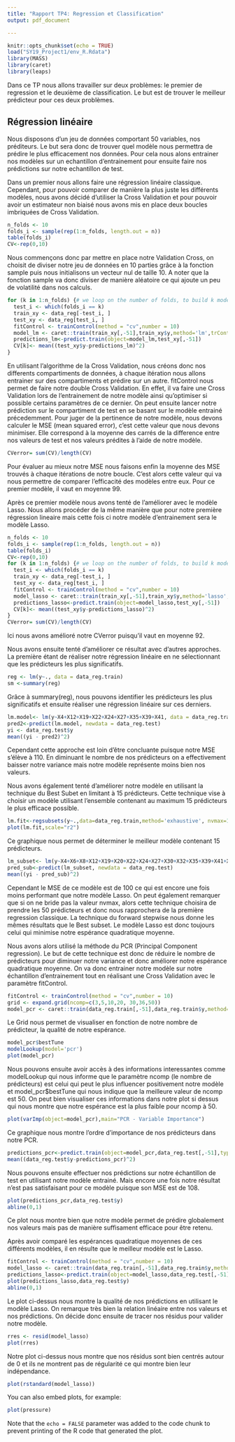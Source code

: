 ```yaml
---
title: "Rapport TP4: Regression et Classification"
output: pdf_document

---
```


```r
knitr::opts_chunk$set(echo = TRUE)
load("SY19_Project1/env_R.Rdata")
library(MASS)
library(caret)
library(leaps)
```



Dans ce TP nous allons travailler sur deux problèmes: le premier de regression et le deuxième de classification. Le but est de trouver le meilleur prédicteur pour ces deux problèmes.  

## Régression linéaire

Nous disposons d'un jeu de données comportant 50 variables, nos préditeurs. Le but sera donc de trouver quel modèle nous permettra de prédire le plus efficacement nos données. Pour cela nous alons entrainer nos modèles sur un echantillon d'entrainement pour ensuite faire nos prédictions sur notre echantillon de test.

Dans un premier nous allons faire une régression linéaire classique. Cependant, pour pouvoir comparer de manière la plus juste les différents modèles, nous avons décidé d'utiliser la Cross Validation et pour pouvoir avoir un estimateur non biaisé nous avons mis en place deux boucles imbriquées de Cross Validation. 


```r
n_folds <- 10
folds_i <- sample(rep(1:n_folds, length.out = n)) 
table(folds_i)
CV<-rep(0,10)
```
Nous commençons donc par mettre en place notre Validation Cross, on choisit de diviser notre jeu de données en 10 parties grâce à la fonction sample puis nous initialisons un vecteur nul de taille 10. A noter que la fonction sample va donc diviser de manière aléatoire ce qui ajoute un peu de volatilité dans nos calculs.

```r
for (k in 1:n_folds) {# we loop on the number of folds, to build k models
  test_i <- which(folds_i == k)
  train_xy <- data_reg[-test_i, ]
  test_xy <- data_reg[test_i, ]
  fitControl <- trainControl(method = "cv",number = 10)
  model_lm <- caret::train(train_xy[,-51],train_xy$y,method='lm',trControl= fitControl)
  predictions_lm<-predict.train(object=model_lm,test_xy[,-51])
  CV[k]<- mean((test_xy$y-predictions_lm)^2)
}
```
En utilisant l'algorithme de la Cross Validation, nous créons donc nos differents compartiments de données, à chaque itération nous allons entrainer sur des compartiments et prédire sur un autre. fitControl nous permet de faire notre double Cross Validation. En effet, il va faire une Cross Validation lors de l'entrainement de notre modèle ainsi qu'optimiser si possible certains paramètres de ce dernier. On peut ensuite lancer notre prédiction sur le compartiment de test en se basant sur le modèle entrainé précedemment. Pour juger de la pertinence de notre modèle, nous devons calculer le MSE (mean squared error), c'est cette valeur que nous devons minimiser. Elle correspond à la moyenne des carrés de la difference entre nos valeurs de test et nos valeurs prédites à l'aide de notre modèle. 

```r
CVerror= sum(CV)/length(CV)
```

Pour évaluer au mieux notre MSE nous faisons enfin la moyenne des MSE trouvés à chaque itérations de notre boucle. C'est alors cette valeur qui va nous permettre de comparer l'efficacité des modèles entre eux. Pour ce premier modèle, il vaut en moyenne 99.

Après ce premier modèle nous avons tenté de l'améliorer avec le modèle Lasso. Nous allons procéder de la même manière que pour notre première régression lineaire mais cette fois ci notre modèle d'entrainement sera le modèle Lasso.

```r
n_folds <- 10
folds_i <- sample(rep(1:n_folds, length.out = n)) 
table(folds_i)
CV<-rep(0,10)
for (k in 1:n_folds) {# we loop on the number of folds, to build k models
  test_i <- which(folds_i == k)
  train_xy <- data_reg[-test_i, ]
  test_xy <- data_reg[test_i, ]
  fitControl <- trainControl(method = "cv",number = 10)
  model_lasso <- caret::train(train_xy[,-51],train_xy$y,method='lasso',trControl= fitControl)
  predictions_lasso<-predict.train(object=model_lasso,test_xy[,-51])
  CV[k]<- mean((test_xy$y-predictions_lasso)^2)
}
CVerror= sum(CV)/length(CV)
```

Ici nous avons amélioré notre CVerror puisqu'il vaut en moyenne 92.

Nous avons ensuite tenté d'améliorer ce résultat avec d'autres approches. La première étant de réaliser notre régression linéaire en ne sélectionnant que les prédicteurs les plus significatifs.

```r
reg <- lm(y~., data = data_reg.train)
sm <-summary(reg)
```

Grâce à summary(reg), nous pouvons identifier les prédicteurs les plus significatifs et ensuite réaliser une régression linéaire sur ces derniers. 

```r
lm.model<- lm(y~X4+X12+X19+X22+X24+X27+X35+X39+X41, data = data_reg.train)
pred2<-predict(lm.model, newdata = data_reg.test)
yi <- data_reg.test$y
mean((yi - pred2)^2)
```

Cependant cette approche est loin d'être concluante puisque notre MSE s'élève à 110. En diminuant le nombre de nos prédicteurs on a effectivement baisser notre variance mais notre modèle représente moins bien nos valeurs. 

Nous avons également tenté d'améliorer notre modèle en utilisant la technique du Best Subet en limitant à 15 prédicteurs. Cette technique vise à choisir un modèle utilisant l'ensemble contenant au maximum 15 prédicteurs le plus efficace possible. 

```r
lm.fit<-regsubsets(y~.,data=data_reg.train,method='exhaustive', nvmax=15, really.big = T)
plot(lm.fit,scale="r2")
```

Ce graphique nous permet de déterminer le meilleur modèle contenant 15 prédicteurs. 

```r
lm_subset<- lm(y~X4+X6+X8+X12+X19+X20+X22+X24+X27+X30+X32+X35+X39+X41+X48, data = data_reg.train)
pred_sub<-predict(lm_subset, newdata = data_reg.test)
mean((yi - pred_sub)^2)
```
Cependant le MSE de ce modèle est de 100 ce qui est encore une fois moins performant que notre modèle Lasso. On peut également remarquer que si on ne bride pas la valeur nvmax, alors cette technique choisira de prendre les 50 prédicteurs et donc nous rapprochera de la première regression classique. 
La technique du forward stepwise nous donne les mêmes résultats que le Best subset. Le modèle Lasso est donc toujours celui qui minimise notre espérance quadratique moyenne. 

Nous avons alors utilisé la méthode du PCR (Principal Component regression). Le but de cette technique est donc de réduire le nombre de prédicteurs pour diminuer notre variance et donc améliorer notre espérance quadratique moyenne. On va donc entrainer notre modèle sur notre échantillon d'entrainement tout en réalisant une Cross Validation avec le paramètre fitControl.

```r
fitControl <- trainControl(method = "cv",number = 10)
grid <- expand.grid(ncomp=c(3,5,10,20, 30,36,50))
model_pcr <- caret::train(data_reg.train[,-51],data_reg.train$y,method='pcr',trControl= fitControl,tuneGrid=grid)
```

Le Grid nous permet de visualiser en fonction de notre nombre de prédicteur, la qualité de notre espérance. 

```r
model_pcr$bestTune
modelLookup(model='pcr')
plot(model_pcr)
```

Nous pouvons ensuite avoir accès à des informations interessantes comme modelLookup qui nous informe que le paramètre ncomp (le nombre de prédicteurs) est celui qui peut le plus influencer positivement notre modèle et model_pcr$bestTune qui nous indique que la meilleure valeur de ncomp est 50. On peut bien visualiser ces informations dans notre plot si dessus qui nous montre que notre espérance est la plus faible pour ncomp à 50.

```r
plot(varImp(object=model_pcr),main="PCR - Variable Importance")
```
 
Ce graphique nous montre l'ordre d'importance de nos prédicteurs dans notre PCR.

```r
predictions_pcr<-predict.train(object=model_pcr,data_reg.test[,-51],type="raw")
mean((data_reg.test$y-predictions_pcr)^2)
```

Nous pouvons ensuite effectuer nos prédictions sur notre échantillon de test en utilisant notre modèle entrainé. Mais encore une fois notre résultat n'est pas satisfaisant pour ce modèle puisque son MSE est de 108. 

```r
plot(predictions_pcr,data_reg.test$y)
abline(0,1)
```

Ce plot nous montre bien que notre modèle permet de prédire globalement nos valeurs mais pas de manière suffisament efficace pour être retenu.

Après avoir comparé les espérances quadratique moyennes de ces différents modèles, il en résulte que le meilleur modèle est le Lasso. 

```r
fitControl <- trainControl(method = "cv",number = 10)
model_lasso <- caret::train(data_reg.train[,-51],data_reg.train$y,method='lasso',trControl= fitControl)
predictions_lasso<-predict.train(object=model_lasso,data_reg.test[,-51])
plot(predictions_lasso,data_reg.test$y)
abline(0,1)  
```

Le plot ci-dessus nous montre la qualité de nos prédictions en utilisant le modèle Lasso. On remarque très bien la relation linéaire entre nos valeurs et nos prédictions.
On décide donc ensuite de tracer nos résidus pour valider notre modèle.

```r
rres <- resid(model_lasso)
plot(rres)
```

Notre plot ci-dessus nous montre que nos résidus sont bien centrés autour de 0 et ils ne montrent pas de régularité ce qui montre bien leur indépendance.

```r
plot(rstandard(model_lasso))
```








You can also embed plots, for example:

```r
plot(pressure)
```

Note that the `echo = FALSE` parameter was added to the code chunk to prevent printing of the R code that generated the plot.
